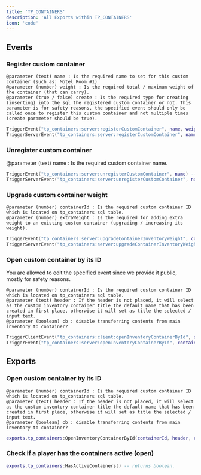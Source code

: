 ```yaml
---
title: 'TP_CONTAINERS'
description: 'All Exports within TP_CONTAINERS'
icon: 'code'
---
```


## Events

### Register custom container

    @parameter (text) name : Is the required name to set for this custom container (such as: Motel Room #1)
    @parameter (number) weight : Is the required total / maximum weight of the container (that can carry).
    @parameter (true / false) create : Is the required type for creating (inserting) into the sql the registered custom container or not. This parameter is for safety reasons, the specified event should only be called once to register this custom container and not multiple times (create parameter should be true).

```lua
TriggerEvent("tp_containers:server:registerCustomContainer", name, weight, create) -- Server side to server side.
TriggerServerEvent("tp_containers:server:registerCustomContainer", name, weight, create) -- Client side to server side.
```

### Unregister custom container

@parameter (text) name : Is the required custom container name.

```lua
TriggerEvent("tp_containers:server:unregisterCustomContainer", name) -- Server side to server side.
TriggerServerEvent("tp_containers:server:unregisterCustomContainer", name) -- Client side to server side.
```

### Upgrade custom container weight


    @parameter (number) containerId : Is the required custom container ID which is located on tp_containers sql table.
    @parameter (number) extraWeight : Is the required for adding extra weight to an existing custom container (upgrading / increasing its weight).

````lua
TriggerEvent("tp_containers:server:upgradeContainerInventoryWeight", containerId, extraWeight) -- Server side to server side.
TriggerServerEvent("tp_containers:server:upgradeContainerInventoryWeight", containerId, extraWeight) -- Client side to server side.
````

### Open custom container by its ID
You are allowed to edit the specified event since we provide it public, mostly for safety reasons.

    @parameter (number) containerId : Is the required custom container ID which is located on tp_containers sql table.
    @parameter (text) header : If the header is not placed, it will select as the custom inventory container title the default name that has been created in first place, otherwise it will set as title the selected / input text.
    @parameter (boolean) cb : disable transferring contents from main inventory to container?


````lua
TriggerClientEvent("tp_containers:client:openInventoryContainerById", source, containerId, header, cb) -- Server side to client side.
TriggerEvent("tp_containers:server:openInventoryContainerById", containerId, header, cb) -- Client side to client side.
````
## Exports
### Open custom container by its ID

    @parameter (number) containerId : Is the required custom container ID which is located on tp_containers sql table.
    @parameter (text) header : If the header is not placed, it will select as the custom inventory container title the default name that has been created in first place, otherwise it will set as title the selected / input text.
    @parameter (boolean) cb : disable transferring contents from main inventory to container?


````lua
exports.tp_containers:OpenInventoryContainerById(containerId, header, cb)
````
### Check if a player has the containers active (open)

````lua
exports.tp_containers:HasActiveContainers() -- returns boolean.
````
